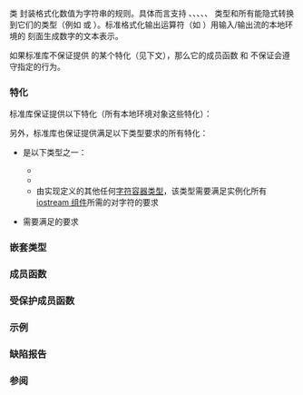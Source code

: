 {{cpp/locale/num_put/navbar}}
{{dcl begin}}
{{dcl header|locale}}
{{dcl|1=
template&lt; 
    class CharT,
    class OutputIt = std::ostreambuf_iterator&lt;CharT&gt;
&gt; class num_put;
}}
{{dcl end}}

类 {{tt|std::num_put}} 封装格式化数值为字符串的规则。具体而言支持 {{c/core|bool}}、{{c/core|long}}、{{c/core|unsigned long}}{{rev inl|since=c++11|、{{c/core|long long}}、{{c/core|unsigned long long}}}}、{{c/core|double}}、{{c/core|long double}}、{{c/core|void*}} 类型和所有能隐式转换到它们的类型（例如 {{c/core|int}} 或 {{c/core|float}}）。标准格式化输出运算符（如 {{c|cout &lt;&lt; n;}}）用输入/输出流的本地环境的 {{tt|std::num_put}} 刻面生成数字的文本表示。

{{inheritance diagram/std-num_put}}

如果标准库不保证提供 {{tt|std::num_put}} 的某个特化（见下文），那么它的成员函数 {{lc|put()}} 和 {{lc|do_put()}} 不保证会遵守指定的行为。

===特化===
标准库保证提供以下特化（所有本地环境对象{{rlp|locale|都需要实现}}这些特化）：
{{dsc begin}}
{{dsc header|locale}}
{{dsc|{{c/core|std::num_put&lt;char&gt;}}|创建数的窄字符串表示}}
{{dsc|{{c/core|std::num_put&lt;wchar_t&gt;}}|创建数的宽字符串表示}}
{{dsc end}}

另外，标准库也保证提供满足以下类型要求的所有特化：
* {{tt|CharT}} 是以下类型之一：
** {{c/core|char}}
** {{c/core|wchar_t}}
** 由实现定义的其他任何[[cpp/string|字符容器类型]]，该类型需要满足实例化所有 [[cpp/io|iostream 组件]]所需的对字符的要求
* {{tt|OutputIt}} 需要满足{{named req|OutputIterator}}的要求

===嵌套类型===
{{dsc begin}}
{{dsc hitem|类型|定义}}
{{dsc|{{tt|char_type}}|{{tt|CharT}}}}
{{dsc|{{tt|iter_type}}|{{tt|OutputIt}}}}
{{dsc end}}

{{cpp/locale/facet data members}}

===成员函数===
{{dsc begin}}
{{dsc mem ctor|cpp/locale/num_put/num_put|构造新的 {{tt|num_put}} 刻面}}
{{dsc mem fun|cpp/locale/num_put/put|调用 {{tt|do_put}}}}
{{dsc end}}

===受保护成员函数===
{{dsc begin}}
{{dsc prot mem dtor|cpp/locale/num_put/~num_put|销毁 {{tt|num_put}} 刻面}}
{{dsc prot mem vfun|cpp/locale/num_put/put|title=do_put|格式化数字并写入到输出流}}
{{dsc end}}

===示例===
{{example
|code=
#include &lt;iostream&gt;
#include &lt;iterator&gt;
#include &lt;locale&gt;
#include &lt;string&gt;

int main()
{
    double n = 1234567.89;
    std::cout.imbue(std::locale("de_DE"));
    std::cout &lt;&lt; "直接转换到字符串：\n"
              &lt;&lt; std::to_string(n) &lt;&lt; '\n'
              &lt;&lt; "使用德国本地环境进行输出：\n"
              &lt;&lt; std::fixed &lt;&lt; n &lt;&lt; '\n'
              &lt;&lt; "使用美国本地环境进行输出：\n";
    
    // 直接使用刻面
    std::cout.imbue(std::locale("en_US.UTF-8"));
    auto&amp; f = std::use_facet&lt;std::num_put&lt;char&gt;&gt;(std::cout.getloc());
    f.put(std::ostreambuf_iterator&lt;char&gt;(std::cout), std::cout, ' ', n);
    std::cout &lt;&lt; '\n';
}
|output=
直接转换到字符串：
1234567.890000
使用德国本地环境进行输出：
1.234.567,890000
使用美国本地环境进行输出：
1,234,567.890000
}}

===缺陷报告===
{{dr list begin}}
{{dr list item|wg=lwg|dr=427|std=C++98|before={{tt|num_put}} 保证接受任何满足实例化所有&lt;br&gt;iostream 组件所需的对字符类型的要求的 {{tt|CharT}}|after=只保证接受 {{c/core|char}}、{{c/core|wchar_t}}&lt;br&gt;和其他由实现定义的字符类型}}
{{dr list item|wg=lwg|dr=2392|std=C++98|before={{tt|num_put}} 能够保证接受的 {{tt|CharT}} 只有字符类型|after=可以保证接受由实现定义的字符容器类型}}
{{dr list end}}

===参阅===
{{dsc begin}}
{{dsc inc|cpp/locale/dsc numpunct}}
{{dsc inc|cpp/locale/dsc num_get}}
{{dsc inc|cpp/string/basic_string/dsc to_string}}
{{dsc inc|cpp/string/basic_string/dsc to_wstring}}
{{dsc end}}

{{langlinks|de|en|es|fr|it|ja|pt|ru}}